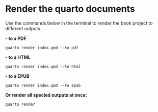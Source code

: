 # Render the quarto documents

Use the commands below in the terminal to render the book project to different outputs.

**- to a PDF**

`quarto render index.qmd --to pdf`

**- to a HTML**

`quarto render index.qmd --to html`

**- to a EPUB**

`quarto render index.qmd --to epub`

**Or render all specied outputs at once:**

`quarto render`